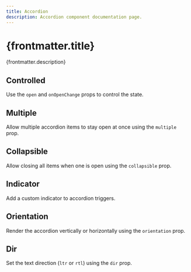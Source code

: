 ```yaml
---
title: Accordion
description: Accordion component documentation page.
---
```



# {frontmatter.title}

{frontmatter.description}

<Framework id="svelte">
	<Preview framework="svelte" code={DefaultSvelteRaw} client:load>
		<DefaultSvelte client:visible />
	</Preview>
</Framework>

<Framework id="react">
	<Preview framework="react" code={DefaultReactRaw} client:load>
		<DefaultReact client:visible />
	</Preview>
</Framework>

## Controlled

Use the `open` and `onOpenChange` props to control the state.

<Framework id="svelte">
	<Preview framework="svelte" code={ControlledSvelteRaw} client:load>
		<ControlledSvelte client:visible />
	</Preview>
</Framework>
<Framework id="react">
	<Preview framework="react" code={ControlledReactRaw} client:load>
		<ControlledReact client:visible />
	</Preview>
</Framework>

## Multiple

Allow multiple accordion items to stay open at once using the `multiple` prop.

<Framework id="svelte">
	<Preview framework="svelte" code={MultipleSvelteRaw} client:load>
		<MultipleSvelte client:visible />
	</Preview>
</Framework>
<Framework id="react">
	<Preview framework="react" code={MultipleReactRaw} client:load>
		<MultipleReact client:visible />
	</Preview>
</Framework>

## Collapsible

Allow closing all items when one is open using the `collapsible` prop.

<Framework id="svelte">
	<Preview framework="svelte" code={CollapsibleSvelteRaw} client:load>
		<CollapsibleSvelte client:visible />
	</Preview>
</Framework>
<Framework id="react">
	<Preview framework="react" code={CollapsibleReactRaw} client:load>
		<CollapsibleReact client:visible />
	</Preview>
</Framework>

## Indicator

Add a custom indicator to accordion triggers.

<Framework id="svelte">
	<Preview framework="svelte" code={IndicatorSvelteRaw} client:load>
		<IndicatorSvelte client:visible />
	</Preview>
</Framework>
<Framework id="react">
	<Preview framework="react" code={IndicatorReactRaw} client:load>
		<IndicatorReact client:visible />
	</Preview>
</Framework>

## Orientation

Render the accordion vertically or horizontally using the `orientation` prop.

<Framework id="svelte">
	<Preview framework="svelte" code={OrientationSvelteRaw} client:load>
		<OrientationSvelte client:visible />
	</Preview>
</Framework>
<Framework id="react">
	<Preview framework="react" code={OrientationReactRaw} client:load>
		<OrientationReact client:visible />
	</Preview>
</Framework>

## Dir

Set the text direction (`ltr` or `rtl`) using the `dir` prop.

<Framework id="svelte">
	<Preview framework="svelte" code={DirSvelteRaw} client:load>
		<DirSvelte client:visible />
	</Preview>
</Framework>
<Framework id="react">
	<Preview framework="react" code={DirReactRaw} client:load>
		<DirReact client:visible />
	</Preview>
</Framework>
